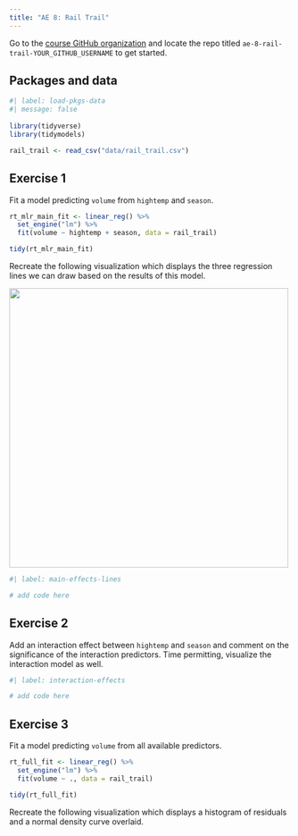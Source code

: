 ```yaml
---
title: "AE 8: Rail Trail"
---
```


::: callout-important
Go to the [course GitHub organization](https://github.com/STA210-Summer22) and locate the repo titled `ae-8-rail-trail-YOUR_GITHUB_USERNAME` to get started.
:::

## Packages and data

```r
#| label: load-pkgs-data
#| message: false
 
library(tidyverse)
library(tidymodels)

rail_trail <- read_csv("data/rail_trail.csv")
```

## Exercise 1

Fit a model predicting `volume` from `hightemp` and `season`.

```r
rt_mlr_main_fit <- linear_reg() %>%
  set_engine("lm") %>%
  fit(volume ~ hightemp + season, data = rail_trail)

tidy(rt_mlr_main_fit)
```

Recreate the following visualization which displays the three regression lines we can draw based on the results of this model.

![](images/main-effects-lines.png){fig-align="center" width="500"}

```r
#| label: main-effects-lines

# add code here
```

## Exercise 2

Add an interaction effect between `hightemp` and `season` and comment on the significance of the interaction predictors. Time permitting, visualize the interaction model as well.

```r
#| label: interaction-effects

# add code here
```

## Exercise 3

Fit a model predicting `volume` from all available predictors.

```r
rt_full_fit <- linear_reg() %>%
  set_engine("lm") %>%
  fit(volume ~ ., data = rail_trail)

tidy(rt_full_fit)
```

Recreate the following visualization which displays a histogram of residuals and a normal density curve overlaid.


